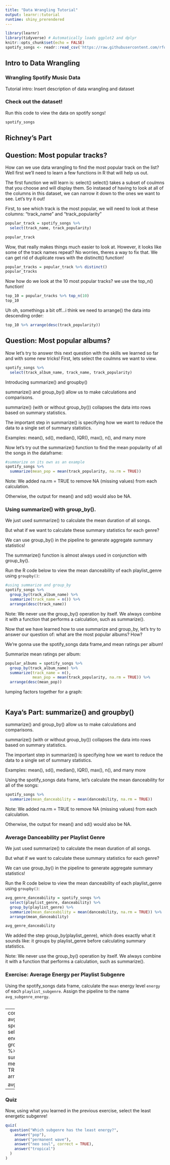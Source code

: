 ```yaml
---
title: "Data Wrangling Tutorial"
output: learnr::tutorial
runtime: shiny_prerendered
---
```


```r
library(learnr)
library(tidyverse) # Automatically loads ggplot2 and dplyr
knitr::opts_chunk$set(echo = FALSE)
spotify_songs <- readr::read_csv('https://raw.githubusercontent.com/rfordatascience/tidytuesday/master/data/2020/2020-01-21/spotify_songs.csv')
```


## Intro to Data Wrangling

### Wrangling Spotify Music Data

Tutorial intro: Insert description of data wrangling and dataset

### Check out the dataset!

Run this code to view the data on spotify songs!

```r
spotify_songs
```


## Richney's Part

## Question: Most popular tracks?

How can we use data wrangling to find the most popular track on the list? Well first we'll need to learn a few functions in R that will help us out.

The first function we will learn is: select()
select() takes a subset of coulmns that you choose and will display them. So instaead of having to look at all of the columns in this dataset, we can narrow it down to the ones we want to see. Let's try it out!

First, to see which track is the most popular, we will need to look at these columns: "track_name" and "track_popularity"
```r
popular_track = spotify_songs %>% 
  select(track_name, track_popularity)

popular_track
```


Wow, that really makes things  much easier to look at. However, it looks like some of the track names repeat? No worries, theres a way to fix that. We can get rid of duplicate rows with the distinctt() function!
```r
popular_tracks = popular_track %>% distinct()
popular_tracks
```

Now how do we look at the 10 most popular tracks? we use the top_n() function!
```r
top_10 = popular_tracks %>% top_n(10)
top_10
```

Uh oh, somethings a bit off...i think we need to arrange() the data into descending order:
```r
top_10 %>% arrange(desc(track_popularity))
```

## Question: Most popular albums?

Now let's try to answer this next question with the skills we learned so far and with some new tricks!
First, lets select the coulmns we want to view.
```r
spotify_songs %>% 
  select(track_album_name, track_name, track_popularity)
```

Introducing summarize() and groupby()

summarize() and group_by() allow us to make calculations and comparisons.

summarize() (with or without group_by()) collapses the data into rows based on summary statistics.

The important step in summarize() is specifying how we want to reduce the data to a single set of summary statistics.

Examples: mean(), sd(), median(), IQR(), max(), n(), and many more

Now let's try out the summarize() function to find the mean popularity of all the songs in the dataframe:
```r
#summarize on its own as an example
spotify_songs %>%
  summarize(mean_pop = mean(track_popularity, na.rm = TRUE))
```

Note: We added na.rm = TRUE to remove NA (missing values) from each calculation.

Otherwise, the output for mean() and sd() would also be NA.

### Using summarize() with group_by().

We just used summarize() to calculate the mean duration of all songs.

But what if we want to calculate these summary statistics for each genre?

We can use group_by() in the pipeline to generate aggregate summary statistics!

The summarize() function is almost always used in conjunction with group_by().

Run the R code below to view the mean danceability of each playlist_genre using `groupby()`:
```r
#using summarize and group_by
spotify_songs %>% 
  group_by(track_album_name) %>% 
  summarize(track_name = n()) %>% 
  arrange(desc(track_name))
```

Note: We never use the group_by() operation by itself. We always combine it with a function that performs a calculation, such as summarize().


Now that we have learned how to use summarize and group_by, let's try to answer our question of: what are the most popular albums? How?

We're gonna use the spotify_songs data frame,and mean ratings per album!

Summarize mean ratings per album:
```r
popular_albums = spotify_songs %>%
  group_by(track_album_name) %>% 
  summarize(track_name = n(),
            mean_pop = mean(track_popularity, na.rm = TRUE)) %>% 
  arrange(desc(mean_pop))
```

lumping factors together for a graph:
```r

```



## Kaya's Part: summarize() and groupby()

summarize() and group_by() allow us to make calculations and comparisons.

summarize() (with or without group_by()) collapses the data into rows based on summary statistics.

The important step in summarize() is specifying how we want to reduce the data to a single set of summary statistics.

Examples: mean(), sd(), median(), IQR(), max(), n(), and many more

Using the spotify_songs data frame, let's calculate the mean danceability for all of the songs:

```r
spotify_songs %>%
  summarize(mean_danceability = mean(danceability, na.rm = TRUE))
```

Note: We added na.rm = TRUE to remove NA (missing values) from each calculation.

Otherwise, the output for mean() and sd() would also be NA.


### Average Danceability per Playlist Genre

We just used summarize() to calculate the mean duration of all songs.

But what if we want to calculate these summary statistics for each genre?

We can use group_by() in the pipeline to generate aggregate summary statistics!

Run the R code below to view the mean danceability of each playlist_genre using `groupby()`:

```r
avg_genre_danceability = spotify_songs %>%
  select(playlist_genre, danceability) %>% 
  group_by(playlist_genre) %>% 
  summarize(mean_danceability = mean(danceability, na.rm = TRUE)) %>%
  arrange(mean_danceability)

avg_genre_danceability
```

We added the step group_by(playlist_genre), which does exactly what it sounds like: it groups by playlist_genre before calculating summary statistics.

Note: We never use the group_by() operation by itself. We always combine it with a function that performs a calculation, such as summarize().

### Exercise: Average Energy per Playlist Subgenre

Using the spotify_songs data frame, calculate the `mean` energy level `energy` of each `playlist_subgenre`. Assign the pipeline to the name `avg_subgenre_energy`.


```r

```

---
correct answer:
avg_subgenre_energy = spotify_songs %>%
  select(playlist_subgenre, energy) %>% 
  group_by(playlist_subgenre) %>% 
  summarize(mean_energy = mean(energy, na.rm = TRUE)) %>%
  arrange(mean_energy)

avg_subgenre_energy
---

### Quiz

Now, using what you learned in the previous exercise, select the least energetic subgenre!


```r
quiz(
  question("Which subgenre has the least energy?",
    answer("pop"),
    answer("permanent wave"),
    answer("neo soul", correct = TRUE),
    answer("tropical")
  )
)
```


